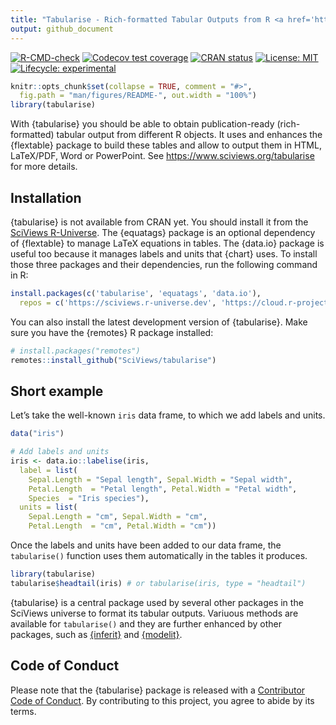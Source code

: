 ```yaml
---
title: "Tabularise - Rich-formatted Tabular Outputs from R <a href='https://www.sciviews.org/tabularise'><img src='man/figures/logo.png' alt='tabularise website' align='right' height='139'/></a>"
output: github_document
---
```


<!-- Do not edit the README.md file directly. It is generated from README.Rmd. -->

<!-- badges: start -->

[![R-CMD-check](https://github.com/SciViews/tabularise/actions/workflows/R-CMD-check.yaml/badge.svg)](https://github.com/SciViews/tabularise/actions/workflows/R-CMD-check.yaml) [![Codecov test coverage](https://codecov.io/gh/SciViews/tabularise/branch/main/graph/badge.svg)](https://app.codecov.io/gh/SciViews/tabularise?branch=main) [![CRAN status](https://www.r-pkg.org/badges/version/tabularise)](https://CRAN.R-project.org/package=tabularise) [![License: MIT](https://img.shields.io/badge/License-MIT-yellow.svg)](https://opensource.org/licenses/MIT) [![Lifecycle: experimental](https://img.shields.io/badge/lifecycle-experimental-orange.svg)](https://lifecycle.r-lib.org/articles/stages.html#experimental)

<!-- badges: end -->

```r
knitr::opts_chunk$set(collapse = TRUE, comment = "#>",
  fig.path = "man/figures/README-", out.width = "100%")
library(tabularise)
```

With {tabularise} you should be able to obtain publication-ready (rich-formatted) tabular output from different R objects. It uses and enhances the {flextable} package to build these tables and allow to output them in HTML, LaTeX/PDF, Word or PowerPoint. See <https://www.sciviews.org/tabularise> for more details.

## Installation

{tabularise} is not available from CRAN yet. You should install it from the [SciViews R-Universe](https://sciviews.r-universe.dev). The {equatags} package is an optional dependency of {flextable} to manage LaTeX equations in tables. The {data.io} package is useful too because it manages labels and units that {chart} uses. To install those three packages and their dependencies, run the following command in R:

```r
install.packages(c('tabularise', 'equatags', 'data.io'),
  repos = c('https://sciviews.r-universe.dev', 'https://cloud.r-project.org'))
```

You can also install the latest development version of {tabularise}. Make sure you have the {remotes} R package installed:

```r
# install.packages("remotes")
remotes::install_github("SciViews/tabularise")
```

## Short example

Let's take the well-known `iris` data frame, to which we add labels and units.

```r
data("iris")

# Add labels and units
iris <- data.io::labelise(iris,
  label = list(
    Sepal.Length = "Sepal length", Sepal.Width = "Sepal width",
    Petal.Length  = "Petal length", Petal.Width = "Petal width", 
    Species  = "Iris species"),
  units = list(
    Sepal.Length = "cm", Sepal.Width = "cm",
    Petal.Length  = "cm", Petal.Width = "cm"))
```

Once the labels and units have been added to our data frame, the `tabularise()` function uses them automatically in the tables it produces.

```r
library(tabularise)
tabularise$headtail(iris) # or tabularise(iris, type = "headtail")
```

{tabularise} is a central package used by several other packages in the SciViews universe to format its tabular outputs. Variuous methods are available for `tabularise()` and they are further enhanced by other packages, such as [{inferit}](https://www.sciviews.org/inferit/) and [{modelit}](https://www.sciviews.org/modelit/).

## Code of Conduct

Please note that the {tabularise} package is released with a [Contributor Code of Conduct](https://contributor-covenant.org/version/2/1/CODE_OF_CONDUCT.html). By contributing to this project, you agree to abide by its terms.
